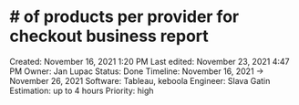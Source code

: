 # # of products per provider for checkout business report

Created: November 16, 2021 1:20 PM
Last edited: November 23, 2021 4:47 PM
Owner: Jan Lupac
Status: Done
Timeline: November 16, 2021 → November 26, 2021
Software: Tableau, keboola
Engineer: Slava Gatin
Estimation: up to 4 hours
Priority: high